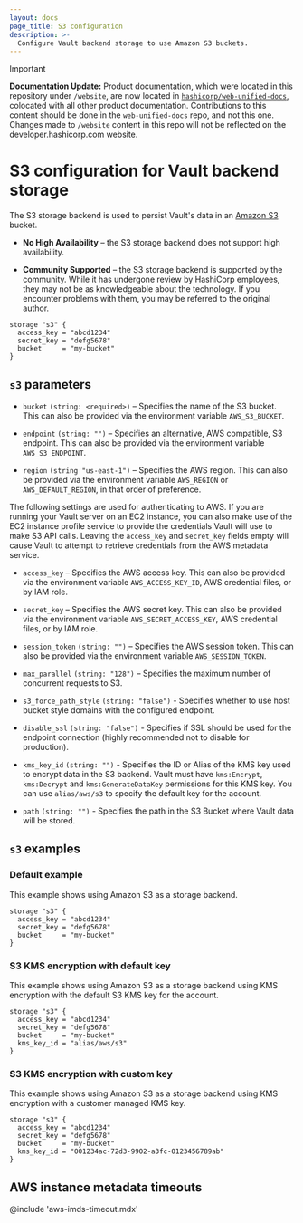 ```yaml
---
layout: docs
page_title: S3 configuration
description: >-
  Configure Vault backend storage to use Amazon S3 buckets.
---
```


> [!IMPORTANT]  
> **Documentation Update:** Product documentation, which were located in this repository under `/website`, are now located in [`hashicorp/web-unified-docs`](https://github.com/hashicorp/web-unified-docs), colocated with all other product documentation. Contributions to this content should be done in the `web-unified-docs` repo, and not this one. Changes made to `/website` content in this repo will not be reflected on the developer.hashicorp.com website.

# S3 configuration for Vault backend storage

The S3 storage backend is used to persist Vault's data in an [Amazon S3][s3]
bucket.

- **No High Availability** – the S3 storage backend does not support high
  availability.

- **Community Supported** – the S3 storage backend is supported by the
  community. While it has undergone review by HashiCorp employees, they may not
  be as knowledgeable about the technology. If you encounter problems with them,
  you may be referred to the original author.

```hcl
storage "s3" {
  access_key = "abcd1234"
  secret_key = "defg5678"
  bucket     = "my-bucket"
}
```

## `s3` parameters

- `bucket` `(string: <required>)` – Specifies the name of the S3 bucket. This
  can also be provided via the environment variable `AWS_S3_BUCKET`.

- `endpoint` `(string: "")` – Specifies an alternative, AWS compatible, S3
  endpoint. This can also be provided via the environment variable
  `AWS_S3_ENDPOINT`.

- `region` `(string "us-east-1")` – Specifies the AWS region. This can also be
  provided via the environment variable `AWS_REGION` or `AWS_DEFAULT_REGION`,
  in that order of preference.

The following settings are used for authenticating to AWS. If you are
running your Vault server on an EC2 instance, you can also make use of the EC2
instance profile service to provide the credentials Vault will use to make
S3 API calls. Leaving the `access_key` and `secret_key` fields empty will
cause Vault to attempt to retrieve credentials from the AWS metadata service.

- `access_key` – Specifies the AWS access key. This can also be provided via
  the environment variable `AWS_ACCESS_KEY_ID`, AWS credential files, or by
  IAM role.

- `secret_key` – Specifies the AWS secret key. This can also be provided via
  the environment variable `AWS_SECRET_ACCESS_KEY`, AWS credential files, or
  by IAM role.

- `session_token` `(string: "")` – Specifies the AWS session token. This can
  also be provided via the environment variable `AWS_SESSION_TOKEN`.

- `max_parallel` `(string: "128")` – Specifies the maximum number of concurrent
  requests to S3.

- `s3_force_path_style` `(string: "false")` - Specifies whether to use host
  bucket style domains with the configured endpoint.

- `disable_ssl` `(string: "false")` - Specifies if SSL should be used for the
  endpoint connection (highly recommended not to disable for production).

- `kms_key_id` `(string: "")` - Specifies the ID or Alias of the KMS key used to
  encrypt data in the S3 backend. Vault must have `kms:Encrypt`, `kms:Decrypt`
  and `kms:GenerateDataKey` permissions for this KMS key. You can use 
  `alias/aws/s3` to specify the default key for the account.

- `path` `(string: "")` - Specifies the path in the S3 Bucket where Vault
  data will be stored.

## `s3` examples

### Default example

This example shows using Amazon S3 as a storage backend.

```hcl
storage "s3" {
  access_key = "abcd1234"
  secret_key = "defg5678"
  bucket     = "my-bucket"
}
```

### S3 KMS encryption with default key

This example shows using Amazon S3 as a storage backend using KMS
encryption with the default S3 KMS key for the account.

```hcl
storage "s3" {
  access_key = "abcd1234"
  secret_key = "defg5678"
  bucket     = "my-bucket"
  kms_key_id = "alias/aws/s3"
}
```

### S3 KMS encryption with custom key

This example shows using Amazon S3 as a storage backend using KMS
encryption with a customer managed KMS key.

```hcl
storage "s3" {
  access_key = "abcd1234"
  secret_key = "defg5678"
  bucket     = "my-bucket"
  kms_key_id = "001234ac-72d3-9902-a3fc-0123456789ab"
}
```

[s3]: https://aws.amazon.com/s3/

## AWS instance metadata timeouts

@include 'aws-imds-timeout.mdx'
